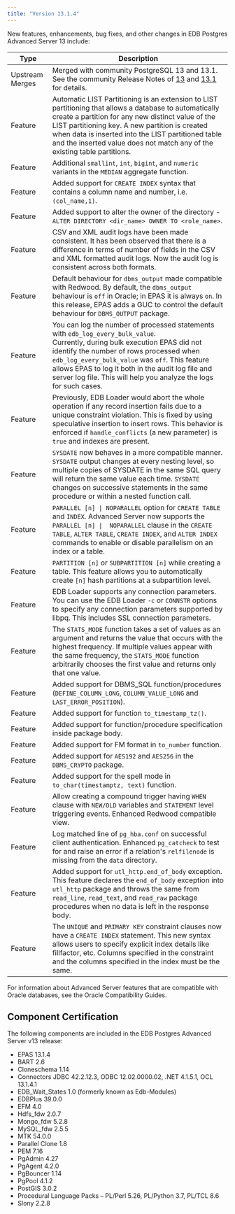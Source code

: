 ```yaml
---
title: "Version 13.1.4"
---
```






New features, enhancements, bug fixes, and other changes in EDB Postgres Advanced Server 13 include:

| Type            | Description                                                                                                                                                                                                                                                                                                                                                      | 
| --------------- | ---------------------------------------------------------------------------------------------------------------------------------------------------------------------------------------------------------------------------------------------------------------------------------------------------------------------------------------------------------------- | 
| Upstream Merges | Merged with community PostgreSQL 13 and 13.1. See the community Release Notes of [13](https://www.postgresql.org/docs/13/release-13.html) and [13.1](https://www.postgresql.org/docs/release/13.1/) for details.                                                                                                                                                 |
| Feature         | Automatic LIST Partitioning is an extension to LIST partitioning that allows a database to automatically create a partition for any new distinct value of the LIST partitioning key. A new partition is created when data is inserted into the LIST partitioned table and the inserted value does not match any of the existing table partitions.                |
| Feature         | Additional `smallint`, `int`, `bigint`, and `numeric` variants in the `MEDIAN` aggregate function.                                                                                                                                                                                                                                                               |
| Feature         | Added support for `CREATE INDEX` syntax that contains a column name and number, i.e. `(col_name,1)`.                                                                                                                                                                                                                                                             |
| Feature         | Added support to alter the owner of the directory - `ALTER DIRECTORY <dir_name> OWNER TO <role_name>`.                                                                                                                                                                                                                                                           |
| Feature         | CSV and XML audit logs have been made consistent. It has been observed that there is a difference in terms of number of fields in the CSV and XML formatted audit logs. Now the audit log is consistent across both formats.                                                                                                                                     |
| Feature         | Default behaviour for `dbms_output` made compatible with Redwood. By default, the `dbms_output` behaviour is `off` in Oracle; in EPAS it is always `on`. In this release, EPAS adds a GUC to control the default behaviour for `DBMS_OUTPUT` package.                                                                                                            |
| Feature         | You can log the number of processed statements with `edb_log_every_bulk_value`.<br />Currently, during bulk execution EPAS did not identify the number of rows processed when `edb_log_every_bulk_value` was `off`. This feature allows EPAS to log it both in the audit log file and server log file. This will help you analyze the logs for such cases.       |
| Feature         | Previously, EDB Loader would abort the whole operation if any record insertion fails due to a unique constraint violation. This is fixed by using speculative insertion to insert rows. This behavior is enforced if `handle_conflicts` (a new parameter) is `true` and indexes are present.                                                                     |
| Feature         | `SYSDATE` now behaves in a more compatible manner. `SYSDATE` output changes at every nesting level, so multiple copies of SYSDATE in the same SQL query will return the same value each time. `SYSDATE` changes on successive statements in the same procedure or within a nested function call.                                                                 |
| Feature         | `PARALLEL [n] \| NOPARALLEL` option for `CREATE TABLE` and `INDEX`. Advanced Server now supports the `PARALLEL [n] \|  NOPARALLEL` clause in the `CREATE TABLE`, `ALTER TABLE`, `CREATE INDEX`, and `ALTER INDEX` commands to enable or disable parallelism on an index or a table.                                                                              |
| Feature         | `PARTITION [n]` or `SUBPARTITION [n]` while creating a table. This feature allows you to automatically create `[n]` hash partitions at a subpartition level.                                                                                                                                                                                                     |
| Feature         | EDB Loader supports any connection parameters. You can use the EDB Loader `-c` or `CONNSTR` options to specify any connection parameters supported by libpq. This includes SSL connection parameters.                                                                                                                                                            |
| Feature         | The `STATS_MODE` function takes a set of values as an argument and returns the value that occurs with the highest frequency. If multiple values appear with the same frequency, the `STATS_MODE` function arbitrarily chooses the first value and returns only that one value.                                                                                   |
| Feature         | Added support for DBMS_SQL function/procedures (`DEFINE_COLUMN_LONG`, `COLUMN_VALUE_LONG` and `LAST_ERROR_POSITION`).                                                                                                                                                                                                                                            |
| Feature         | Added support for function `to_timestamp_tz()`.                                                                                                                                                                                                                                                                                                                  |
| Feature         | Added support for function/procedure specification inside package body.                                                                                                                                                                                                                                                                                          |
| Feature         | Added support for FM format in `to_number` function.                                                                                                                                                                                                                                                                                                             |
| Feature         | Added support for `AES192` and `AES256` in the `DBMS_CRYPTO` package.                                                                                                                                                                                                                                                                                            |
| Feature         | Added support for the spell mode in `to_char(timestamptz, text)` function.                                                                                                                                                                                                                                                                                       |
| Feature         | Allow creating a compound trigger having `WHEN` clause with `NEW/OLD` variables and `STATEMENT` level triggering events. Enhanced Redwood compatible view.                                                                                                                                                                                                       |
| Feature         | Log matched line of `pg_hba.conf` on successful client authentication. Enhanced `pg_catcheck` to test for and raise an error if a relation's `relfilenode` is missing from the `data` directory.                                                                                                                                                                 |
| Feature         | Added support for `utl_http.end_of_body` exception. This feature declares the `end_of_body` exception into `utl_http` package and throws the same from `read_line`, `read_text`, and `read_raw` package procedures when no data is left in the response body.                                                                                                    |
| Feature         | The `UNIQUE` and `PRIMARY KEY` constraint clauses now have a `CREATE INDEX` statement. This new syntax allows users to specify explicit index details like fillfactor, etc. Columns specified in the constraint and the columns specified in the index must be the same.                                                                                         |

For information about Advanced Server features that are compatible with Oracle databases, see the Oracle Compatibility Guides.

## Component Certification

The following components are included in the EDB Postgres Advanced Server v13 release:

-   EPAS 13.1.4
-   BART 2.6
-   Cloneschema 1.14
-   Connectors JDBC 42.2.12.3, ODBC 12.02.0000.02, .NET 4.1.5.1, OCL 13.1.4.1
-   EDB_Wait_States 1.0 (formerly known as Edb-Modules)
-   EDBPlus 39.0.0
-   EFM 4.0
-   Hdfs_fdw 2.0.7
-   Mongo_fdw 5.2.8
-   MySQL_fdw 2.5.5
-   MTK 54.0.0
-   Parallel Clone 1.8
-   PEM 7.16
-   PgAdmin 4.27
-   PgAgent 4.2.0
-   PgBouncer 1.14
-   PgPool 4.1.2
-   PostGIS 3.0.2
-   Procedural Language Packs – PL/Perl 5.26, PL/Python 3.7, PL/TCL 8.6
-   Slony 2.2.8





